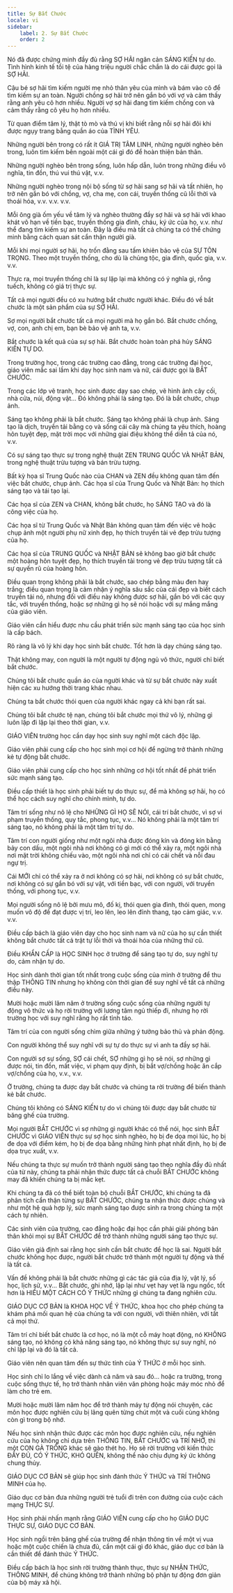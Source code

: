 ```yaml
---
title: Sự Bắt Chước
locale: vi
sidebar:
    label: 2. Sự Bắt Chước
    order: 2
---
```

Nó đã được chứng minh đầy đủ rằng SỢ HÃI ngăn cản SÁNG KIẾN tự do. Tình hình kinh tế tồi tệ của hàng triệu người chắc chắn là do cái được gọi là SỢ HÃI.

Cậu bé sợ hãi tìm kiếm người mẹ nhỏ thân yêu của mình và bám vào cô để tìm kiếm sự an toàn. Người chồng sợ hãi trở nên gắn bó với vợ và cảm thấy rằng anh yêu cô hơn nhiều. Người vợ sợ hãi đang tìm kiếm chồng con và cảm thấy rằng cô yêu họ hơn nhiều.

Từ quan điểm tâm lý, thật tò mò và thú vị khi biết rằng nỗi sợ hãi đôi khi được ngụy trang bằng quần áo của TÌNH YÊU.

Những người bên trong có rất ít GIÁ TRỊ TÂM LINH, những người nghèo bên trong, luôn tìm kiếm bên ngoài một cái gì đó để hoàn thiện bản thân.

Những người nghèo bên trong sống, luôn hấp dẫn, luôn trong những điều vô nghĩa, tin đồn, thú vui thú vật, v.v.

Những người nghèo trong nội bộ sống từ sợ hãi sang sợ hãi và tất nhiên, họ trở nên gắn bó với chồng, vợ, cha mẹ, con cái, truyền thống cũ lỗi thời và thoái hóa, v.v. v.v. v.v.

Mỗi ông già ốm yếu về tâm lý và nghèo thường đầy sợ hãi và sợ hãi với khao khát vô hạn về tiền bạc, truyền thống gia đình, cháu, ký ức của họ, v.v. như thể đang tìm kiếm sự an toàn. Đây là điều mà tất cả chúng ta có thể chứng minh bằng cách quan sát cẩn thận người già.

Mỗi khi mọi người sợ hãi, họ trốn đằng sau tấm khiên bảo vệ của SỰ TÔN TRỌNG. Theo một truyền thống, cho dù là chủng tộc, gia đình, quốc gia, v.v. v.v.

Thực ra, mọi truyền thống chỉ là sự lặp lại mà không có ý nghĩa gì, rỗng tuếch, không có giá trị thực sự.

Tất cả mọi người đều có xu hướng bắt chước người khác. Điều đó về bắt chước là một sản phẩm của sự SỢ HÃI.

Sợ mọi người bắt chước tất cả mọi người mà họ gắn bó. Bắt chước chồng, vợ, con, anh chị em, bạn bè bảo vệ anh ta, v.v.

Bắt chước là kết quả của sự sợ hãi. Bắt chước hoàn toàn phá hủy SÁNG KIẾN TỰ DO.

Trong trường học, trong các trường cao đẳng, trong các trường đại học, giáo viên mắc sai lầm khi dạy học sinh nam và nữ, cái được gọi là BẮT CHƯỚC.

Trong các lớp vẽ tranh, học sinh được dạy sao chép, vẽ hình ảnh cây cối, nhà cửa, núi, động vật... Đó không phải là sáng tạo. Đó là bắt chước, chụp ảnh.

Sáng tạo không phải là bắt chước. Sáng tạo không phải là chụp ảnh. Sáng tạo là dịch, truyền tải bằng cọ và sống cái cây mà chúng ta yêu thích, hoàng hôn tuyệt đẹp, mặt trời mọc với những giai điệu không thể diễn tả của nó, v.v.

Có sự sáng tạo thực sự trong nghệ thuật ZEN TRUNG QUỐC VÀ NHẬT BẢN, trong nghệ thuật trừu tượng và bán trừu tượng.

Bất kỳ họa sĩ Trung Quốc nào của CHAN và ZEN đều không quan tâm đến việc bắt chước, chụp ảnh. Các họa sĩ của Trung Quốc và Nhật Bản: họ thích sáng tạo và tái tạo lại.

Các họa sĩ của ZEN và CHAN, không bắt chước, họ SÁNG TẠO và đó là công việc của họ.

Các họa sĩ từ Trung Quốc và Nhật Bản không quan tâm đến việc vẽ hoặc chụp ảnh một người phụ nữ xinh đẹp, họ thích truyền tải vẻ đẹp trừu tượng của họ.

Các họa sĩ của TRUNG QUỐC và NHẬT BẢN sẽ không bao giờ bắt chước một hoàng hôn tuyệt đẹp, họ thích truyền tải trong vẻ đẹp trừu tượng tất cả sự quyến rũ của hoàng hôn.

Điều quan trọng không phải là bắt chước, sao chép bằng màu đen hay trắng; điều quan trọng là cảm nhận ý nghĩa sâu sắc của cái đẹp và biết cách truyền tải nó, nhưng đối với điều này không được sợ hãi, gắn bó với các quy tắc, với truyền thống, hoặc sợ những gì họ sẽ nói hoặc với sự mắng mắng của giáo viên.

Giáo viên cần hiểu được nhu cầu phát triển sức mạnh sáng tạo của học sinh là cấp bách.

Rõ ràng là vô lý khi dạy học sinh bắt chước. Tốt hơn là dạy chúng sáng tạo.

Thật không may, con người là một người tự động ngủ vô thức, người chỉ biết bắt chước.

Chúng tôi bắt chước quần áo của người khác và từ sự bắt chước này xuất hiện các xu hướng thời trang khác nhau.

Chúng ta bắt chước thói quen của người khác ngay cả khi bạn rất sai.

Chúng tôi bắt chước tệ nạn, chúng tôi bắt chước mọi thứ vô lý, những gì luôn lặp đi lặp lại theo thời gian, v.v.

GIÁO VIÊN trường học cần dạy học sinh suy nghĩ một cách độc lập.

Giáo viên phải cung cấp cho học sinh mọi cơ hội để ngừng trở thành những kẻ tự động bắt chước.

Giáo viên phải cung cấp cho học sinh những cơ hội tốt nhất để phát triển sức mạnh sáng tạo.

Điều cấp thiết là học sinh phải biết tự do thực sự, để mà không sợ hãi, họ có thể học cách suy nghĩ cho chính mình, tự do.

Tâm trí sống như nô lệ cho NHỮNG GÌ HỌ SẼ NÓI, cái trí bắt chước, vì sợ vi phạm truyền thống, quy tắc, phong tục, v.v... Nó không phải là một tâm trí sáng tạo, nó không phải là một tâm trí tự do.

Tâm trí con người giống như một ngôi nhà được đóng kín và đóng kín bằng bảy con dấu, một ngôi nhà nơi không có gì mới có thể xảy ra, một ngôi nhà nơi mặt trời không chiếu vào, một ngôi nhà nơi chỉ có cái chết và nỗi đau ngự trị.

Cái MỚI chỉ có thể xảy ra ở nơi không có sợ hãi, nơi không có sự bắt chước, nơi không có sự gắn bó với sự vật, với tiền bạc, với con người, với truyền thống, với phong tục, v.v.

Mọi người sống nô lệ bởi mưu mô, đố kị, thói quen gia đình, thói quen, mong muốn vô độ để đạt được vị trí, leo lên, leo lên đỉnh thang, tạo cảm giác, v.v. v.v.

Điều cấp bách là giáo viên dạy cho học sinh nam và nữ của họ sự cần thiết không bắt chước tất cả trật tự lỗi thời và thoái hóa của những thứ cũ.

Điều KHẨN CẤP là HỌC SINH học ở trường để sáng tạo tự do, suy nghĩ tự do, cảm nhận tự do.

Học sinh dành thời gian tốt nhất trong cuộc sống của mình ở trường để thu thập THÔNG TIN nhưng họ không còn thời gian để suy nghĩ về tất cả những điều này.

Mười hoặc mười lăm năm ở trường sống cuộc sống của những người tự động vô thức và họ rời trường với lương tâm ngủ thiếp đi, nhưng họ rời trường học với suy nghĩ rằng họ rất tỉnh táo.

Tâm trí của con người sống chìm giữa những ý tưởng bảo thủ và phản động.

Con người không thể suy nghĩ với sự tự do thực sự vì anh ta đầy sợ hãi.

Con người sợ sự sống, SỢ cái chết, SỢ những gì họ sẽ nói, sợ những gì được nói, tin đồn, mất việc, vi phạm quy định, bị bắt vợ/chồng hoặc ăn cắp vợ/chồng của họ, v.v., v.v.

Ở trường, chúng ta được dạy bắt chước và chúng ta rời trường để biến thành kẻ bắt chước.

Chúng tôi không có SÁNG KIẾN tự do vì chúng tôi được dạy bắt chước từ băng ghế của trường.

Mọi người BẮT CHƯỚC vì sợ những gì người khác có thể nói, học sinh BẮT CHƯỚC vì GIÁO VIÊN thực sự sợ học sinh nghèo, họ bị đe dọa mọi lúc, họ bị đe dọa với điểm kém, họ bị đe dọa bằng những hình phạt nhất định, họ bị đe dọa trục xuất, v.v.

Nếu chúng ta thực sự muốn trở thành người sáng tạo theo nghĩa đầy đủ nhất của từ này, chúng ta phải nhận thức được tất cả chuỗi BẮT CHƯỚC không may đã khiến chúng ta bị mắc kẹt.

Khi chúng ta đã có thể biết toàn bộ chuỗi BẮT CHƯỚC, khi chúng ta đã phân tích cẩn thận từng sự BẮT CHƯỚC, chúng ta nhận thức được chúng và như một hệ quả hợp lý, sức mạnh sáng tạo được sinh ra trong chúng ta một cách tự nhiên.

Các sinh viên của trường, cao đẳng hoặc đại học cần phải giải phóng bản thân khỏi mọi sự BẮT CHƯỚC để trở thành những người sáng tạo thực sự.

Giáo viên giả định sai rằng học sinh cần bắt chước để học là sai. Người bắt chước không học được, người bắt chước trở thành một người tự động và thế là tất cả.

Vấn đề không phải là bắt chước những gì các tác giả của địa lý, vật lý, số học, lịch sử, v.v... Bắt chước, ghi nhớ, lặp lại như vẹt hay vẹt là ngu ngốc, tốt hơn là HIỂU MỘT CÁCH CÓ Ý THỨC những gì chúng ta đang nghiên cứu.

GIÁO DỤC CƠ BẢN là KHOA HỌC VỀ Ý THỨC, khoa học cho phép chúng ta khám phá mối quan hệ của chúng ta với con người, với thiên nhiên, với tất cả mọi thứ.

Tâm trí chỉ biết bắt chước là cơ học, nó là một cỗ máy hoạt động, nó KHÔNG sáng tạo, nó không có khả năng sáng tạo, nó không thực sự suy nghĩ, nó chỉ lặp lại và đó là tất cả.

Giáo viên nên quan tâm đến sự thức tỉnh của Ý THỨC ở mỗi học sinh.

Học sinh chỉ lo lắng về việc dành cả năm và sau đó... hoặc ra trường, trong cuộc sống thực tế, họ trở thành nhân viên văn phòng hoặc máy móc nhỏ để làm cho trẻ em.

Mười hoặc mười lăm năm học để trở thành máy tự động nói chuyện, các môn học được nghiên cứu bị lãng quên từng chút một và cuối cùng không còn gì trong bộ nhớ.

Nếu học sinh nhận thức được các môn học được nghiên cứu, nếu nghiên cứu của họ không chỉ dựa trên THÔNG TIN, BẮT CHƯỚC và TRÍ NHỚ, thì một CON GÀ TRỐNG khác sẽ gào thét họ. Họ sẽ rời trường với kiến thức ĐẦY ĐỦ, CÓ Ý THỨC, KHÓ QUÊN, không thể nào chịu đựng ký ức không chung thủy.

GIÁO DỤC CƠ BẢN sẽ giúp học sinh đánh thức Ý THỨC và TRÍ THÔNG MINH của họ.

Giáo dục cơ bản đưa những người trẻ tuổi đi trên con đường của cuộc cách mạng THỰC SỰ.

Học sinh phải nhấn mạnh rằng GIÁO VIÊN cung cấp cho họ GIÁO DỤC THỰC SỰ, GIÁO DỤC CƠ BẢN.

Học sinh ngồi trên băng ghế của trường để nhận thông tin về một vị vua hoặc một cuộc chiến là chưa đủ, cần một cái gì đó khác, giáo dục cơ bản là cần thiết để đánh thức Ý THỨC.

Điều cấp bách là học sinh rời trường thành thục, thực sự NHẬN THỨC, THÔNG MINH, để chúng không trở thành những bộ phận tự động đơn giản của bộ máy xã hội.
